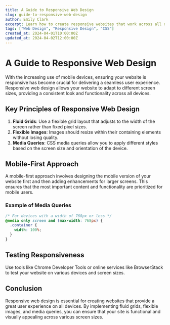 ```yaml
---
title: A Guide to Responsive Web Design
slug: guide-to-responsive-web-design
author: Emily Clark
excerpt: Learn how to create responsive websites that work across all devices.
tags: ["Web Design", "Responsive Design", "CSS"]
created_at: 2024-04-01T10:00:00Z
updated_at: 2024-04-02T12:00:00Z
---
```


# A Guide to Responsive Web Design

With the increasing use of mobile devices, ensuring your website is responsive has become crucial for delivering a seamless user experience. Responsive web design allows your website to adapt to different screen sizes, providing a consistent look and functionality across all devices.

## Key Principles of Responsive Web Design

1. **Fluid Grids**: Use a flexible grid layout that adjusts to the width of the screen rather than fixed pixel sizes.
2. **Flexible Images**: Images should resize within their containing elements without losing quality.
3. **Media Queries**: CSS media queries allow you to apply different styles based on the screen size and orientation of the device.

## Mobile-First Approach

A mobile-first approach involves designing the mobile version of your website first and then adding enhancements for larger screens. This ensures that the most important content and functionality are prioritized for mobile users.

### Example of Media Queries

```css
/* For devices with a width of 768px or less */
@media only screen and (max-width: 768px) {
  .container {
    width: 100%;
  }
}
```

## Testing Responsiveness

Use tools like Chrome Developer Tools or online services like BrowserStack to test your website on various devices and screen sizes.

## Conclusion

Responsive web design is essential for creating websites that provide a great user experience on all devices. By implementing fluid grids, flexible images, and media queries, you can ensure that your site is functional and visually appealing across various screen sizes.
